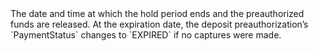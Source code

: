   
<ParamField body="ExpirationDate" type="Unix timestamp">     
The date and time at which the hold period ends and the preauthorized funds are released.  
At the expiration date, the deposit preauthorization’s `PaymentStatus` changes to `EXPIRED` if no captures were made.  
</ParamField>